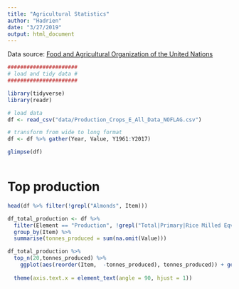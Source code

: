 ```yaml
---
title: "Agricultural Statistics"
author: "Hadrien"
date: "3/27/2019"
output: html_document
---
```


Data source: [Food and Agricultural Organization of the United Nations](http://www.fao.org/faostat/en/#data/QC)

```r
######################
# load and tidy data #
######################

library(tidyverse)
library(readr)

# load data
df <- read_csv("data/Production_Crops_E_All_Data_NOFLAG.csv")

# transform from wide to long format
df <- df %>% gather(Year, Value, Y1961:Y2017)

glimpse(df)



```

# Top production

```r
head(df %>% filter(!grepl("Almonds", Item)))

df_total_production <- df %>%
  filter(Element == "Production", !grepl("Total|Primary|Rice Milled Eqv", Item)) %>%
  group_by(Item) %>%
  summarise(tonnes_produced = sum(na.omit(Value)))

df_total_production %>% 
  top_n(20,tonnes_produced) %>%
    ggplot(aes(reorder(Item,  -tonnes_produced), tonnes_produced)) + geom_bar(stat =
                                                                        "identity") +
  theme(axis.text.x = element_text(angle = 90, hjust = 1))


```
 
 